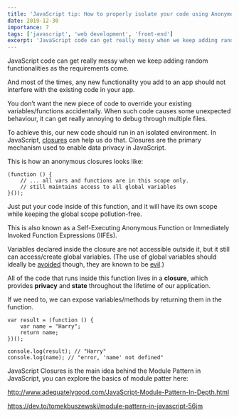 ```yaml
---
title: 'JavaScript tip: How to properly isolate your code using Anonymous Closures (IIFEs)'
date: 2019-12-30
importance: 7
tags: ['javascript', 'web development', 'front-end']
excerpt: 'JavaScript code can get really messy when we keep adding random functionalities as the requirements come. Closures help you manage your code better'
---
```


JavaScript code can get really messy when we keep adding random functionalities as the requirements come.

And most of the times, any new functionality you add to an app should not interfere with the existing code in your app.

You don’t want the new piece of code to override your existing variables/functions accidentally. When such code causes some unexpected behaviour, it can get really annoying to debug through multiple files.

To achieve this, our new code should run in an isolated environment. In JavaScript, <a href="https://medium.com/javascript-scene/master-the-javascript-interview-what-is-a-closure-b2f0d2152b36" target='_blank'>closures</a> can help us do that. Closures are the primary mechanism used to enable data privacy in JavaScript.

This is how an anonymous closures looks like:

```
(function () {  
	// ... all vars and functions are in this scope only.  
	// still maintains access to all global variables  
}());
```

Just put your code inside of this function, and it will have its own scope while keeping the global scope pollution-free.

This is also known as a Self-Executing Anonymous Function or Immediately Invoked Function Expressions (IIFEs).

Variables declared inside the closure are not accessible outside it, but it still can access/create global variables. (The use of global variables should ideally be <a href="https://stackoverflow.com/questions/2613310/ive-heard-global-variables-are-bad-what-alternative-solution-should-i-use" target='_blank'>avoided</a> though, they are known to be <a href="https://yuiblog.com/blog/2006/06/01/global-domination/" target='_blank'>evil</a>.)

All of the code that runs inside this function lives in a **closure**, which provides **privacy** and **state** throughout the lifetime of our application.

If we need to, we can expose variables/methods by returning them in the function.

```
var result = (function () {  
    var name = "Harry";   
    return name;   
})();

console.log(result); // "Harry"  
console.log(name); // "error, 'name' not defined"
```

JavaScript Closures is the main idea behind the Module Pattern in JavaScript, you can explore the basics of module patter here: 
<p><a target='_blank' href="http://www.adequatelygood.com/JavaScript-Module-Pattern-In-Depth.html">http://www.adequatelygood.com/JavaScript-Module-Pattern-In-Depth.html</a></p>
<p><a target='_blank' href="https://dev.to/tomekbuszewski/module-pattern-in-javascript-56jm">https://dev.to/tomekbuszewski/module-pattern-in-javascript-56jm</a></p>
